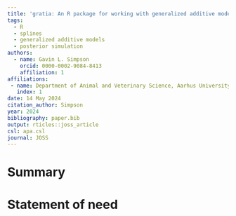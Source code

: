 ```yaml
---
title: 'gratia: An R package for working with generalized additive models'
tags:
  - R
  - splines
  - generalized additive models
  - posterior simulation
authors:
  - name: Gavin L. Simpson
    orcid: 0000-0002-9084-8413
    affiliation: 1
affiliations:
 - name: Department of Animal and Veterinary Science, Aarhus University, Denmark
   index: 1
date: 14 May 2024
citation_author: Simpson
year: 2024
bibliography: paper.bib
output: rticles::joss_article
csl: apa.csl
journal: JOSS
---
```


# Summary

# Statement of need
